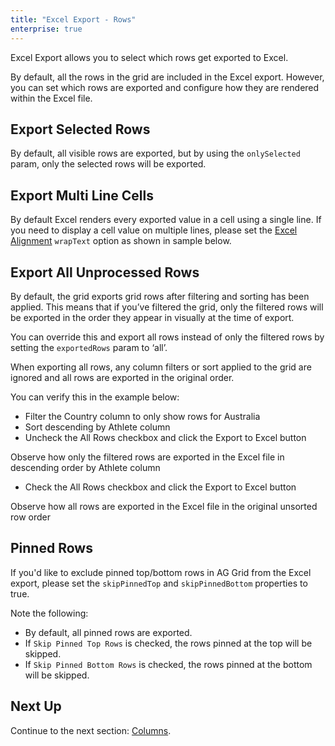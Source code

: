 ```yaml
---
title: "Excel Export - Rows"
enterprise: true
---
```


Excel Export allows you  to select which rows get exported to Excel.

By default, all the rows in the grid are included in the Excel export. However, you can set which rows are exported and configure how they are rendered within the Excel file.

## Export Selected Rows

By default, all visible rows are exported, but by using the `onlySelected` param, only the selected rows will be exported.

<GridExampleRunner title='Excel Export - Selected Rows' name='excel-export-selected-rows' type='generated' options='{ "enterprise": true, "modules": ["clientside", "menu", "excel", "csv"] }'></GridExampleRunner>

## Export Multi Line Cells

By default Excel renders every exported value in a cell using a single line. If you need to display a cell value on multiple lines, please set the [Excel Alignment](../excel-export-api/#excelalignment) `wrapText` option as shown in sample below.

<GridExampleRunner title='Excel Export - Multi Line' name='excel-export-multi-line' type='generated' options='{ "enterprise": true, "modules": ["clientside", "menu", "excel", "csv"] }'></GridExampleRunner>

## Export All Unprocessed Rows

By default, the grid exports grid rows after filtering and sorting has been applied. This means that if you’ve filtered the grid, only the filtered rows will be exported in the order they appear in visually at the time of export. 

You can override this and export all rows instead of only the filtered rows by setting the `exportedRows` param to ‘all’. 

<note>
When exporting all rows, any column filters or sort applied to the grid are ignored and all rows are exported in the original order.
</note>

You can verify this in the example below:
- Filter the Country column to only show rows for Australia
- Sort descending by Athlete column
- Uncheck the All Rows checkbox and click the Export to Excel button

Observe how only the filtered rows are exported in the Excel file in descending order by Athlete column

- Check the All Rows checkbox and click the Export to Excel button

Observe how all rows are exported in the Excel file in the original unsorted row order

<GridExampleRunner title='Excel Export - All Rows' name='excel-export-all-rows' type='generated' options='{ "enterprise": true, "modules": ["clientside", "menu", "excel", "csv"] }'></GridExampleRunner>

## Pinned Rows

If you'd like to exclude pinned top/bottom rows in AG Grid from the Excel export, please set the `skipPinnedTop` and `skipPinnedBottom` properties to true.

Note the following:

- By default, all pinned rows are exported.
- If `Skip Pinned Top Rows` is checked, the rows pinned at the top will be skipped.
- If `Skip Pinned Bottom Rows` is checked, the rows pinned at the bottom will be skipped.

<GridExampleRunner title='Excel Export - Pinned Rows' name='excel-export-pinned-rows' type='generated' options='{ "enterprise": true, "modules": ["clientside", "menu", "excel", "csv"], "exampleHeight": 815 }'></GridExampleRunner>

## Next Up

Continue to the next section: [Columns](../excel-export-columns/).